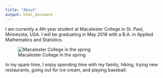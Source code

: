 ```yaml
---
title: "About"
output: html_document
---
```


I am currently a 4th year student at Macalester College in St. Paul, Minnesota, USA. I will be graduating in May 2018 with a B.A. in Applied Mathematics and Statistics. 

![Macalester College in the spring]("https://upload.wikimedia.org/wikipedia/commons/thumb/f/fa/Old_Main-Macalester.jpg/250px-Old_Main-Macalester.jpg")

In my spare time, I enjoy spending time with my family, hiking, trying new restaurants, going out for ice cream, and playing baseball. 

